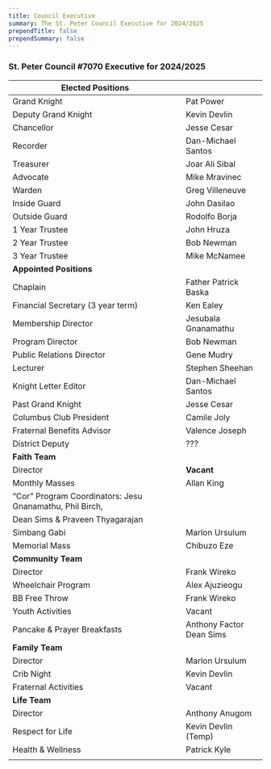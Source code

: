 ```yaml
---
title: Council Executive
summary: The St. Peter Council Executive for 2024/2025
prependTitle: false
prependSummary: false
---
```


### St. Peter Council #7070 Executive for 2024/2025

| Elected Positions                 |                                                        |
| --------------------------------- | ------------------------------------------------------ |
| Grand Knight                      | Pat Power                                           |
| Deputy Grand Knight               | Kevin Devlin                                         |
| Chancellor                        | Jesse Cesar                                          |
| Recorder                          | Dan-Michael Santos                                     |
| Treasurer                         | Joar Ali Sibal                                         |
| Advocate                          | Mike Mravinec                                              |
| Warden                            | Greg Villeneuve                                         |
| Inside Guard                      | John Dasilao                                    |
| Outside Guard                     | Rodolfo Borja |
| 1 Year Trustee                    | John Hruza |
| 2 Year Trustee                    | Bob Newman |
| 3 Year Trustee                    | Mike McNamee                                           |
| **Appointed Positions**           |                                                        |
| Chaplain                          | Father Patrick Baska                                   |
| Financial Secretary (3 year term) | Ken Ealey |
| Membership Director               | Jesubala Gnanamathu                                    |
| Program Director                  | Bob Newman                                             |
| Public Relations Director          | Gene Mudry                                             |
| Lecturer                          | Stephen Sheehan                                        |
| Knight Letter Editor              | Dan-Michael Santos                                     |
| Past Grand Knight                 | Jesse Cesar                                        |
| Columbus Club President           | Camile Joly                                            |
| Fraternal Benefits Advisor        | Valence Joseph                                            |
| District Deputy                   | ???                                       |
| **Faith Team**                         |                                                        |
| Director                          | **Vacant**                                          |
| Monthly Masses                    | Allan King |
| “Cor” Program  Coordinators: Jesu Gnanamathu, Phil Birch,
Dean Sims &amp; Praveen Thyagarajan |
| Simbang Gabi                      | Marlon Ursulum                                         |
| Memorial Mass                     | Chibuzo Eze                                           |
| **Community Team**                     |                                                        |
| Director                          | Frank Wireko |
| Wheelchair Program                | Alex Ajuzieogu                                              |
| BB Free Throw     | Frank Wireko  |
| Youth Activities                  | Vacant |
| Pancake & Prayer Breakfasts       | Anthony Factor <br/> Dean Sims                         |
| **Family Team**                        |                                                        |
| Director                          | Marlon Ursulum |
| Crib Night                        | Kevin Devlin                                          |
| Fraternal Activities              | Vacant |
| **Life Team**                          |                                                        |
| Director                          | Anthony Anugom |
| Respect for Life | Kevin Devlin (Temp) |
| Health & Wellness                 | Patrick Kyle                                            |
|                                   |                                                        |
